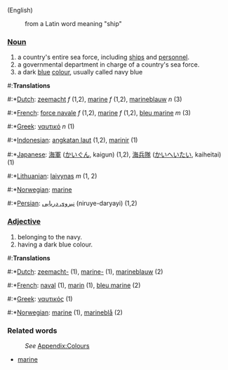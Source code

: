 (English)
:from a Latin word meaning "ship"

===[[Noun]]===
#a country's entire sea force, including [[ship]]s and [[personnel]].
#a governmental department in charge of a country's sea force.
#a dark [[blue]] [[color|colour]], usually called navy blue

#:'''Translations'''
#:*[[Dutch]]: [[zeemacht]] ''f'' (1,2), [[marine]] ''f'' (1,2), [[marineblauw]] ''n'' (3)
#:*[[French]]: [[force navale]] ''f'' (1,2), [[marine]] ''f'' (1,2), [[bleu marine]] ''m'' (3)
#:*[[Greek]]: [[ναυτικό]] ''n'' (1)
#:*[[Indonesian]]: [[angkatan laut]] (1,2), [[marinir]] (1)
#:*[[Japanese]]: [[海軍]] ([[かいぐん]], kaigun) (1,2), [[海兵隊]] ([[かいへいたい]], kaiheitai) (1)
#:*[[Lithuanian]]: [[laivynas]] ''m'' (1, 2)
#:*[[Norwegian]]: [[marine]]
#:*[[Persian]]: [[نیروی دریایی]]  (niruye-daryayi) (1,2)

===[[Adjective]]===
#belonging to the navy.
#having a dark blue colour.

#:'''Translations'''
#:*[[Dutch]]: [[zeemacht-]] (1), [[marine-]] (1), [[marineblauw]] (2)
#:*[[French]]: [[naval]] (1), [[marin]] (1), [[bleu marine]] (2)
#:*[[Greek]]: [[ναυτικός]] (1)
#:*[[Norwegian]]: [[marine]] (1), [[marineblå]] (2)
===Related words===
:''See'' [[Wiktionary_Appendix:Colours|Appendix:Colours]]
*[[marine]]